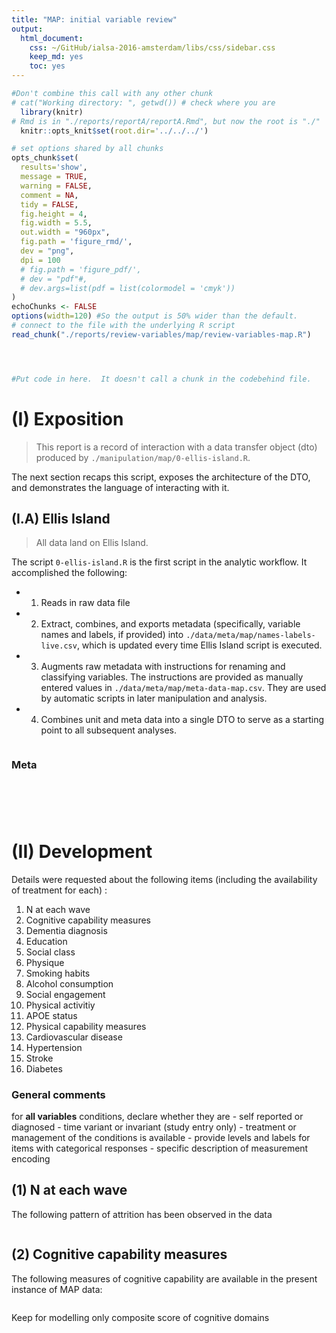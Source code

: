 ```yaml
---
title: "MAP: initial variable review"
output:
  html_document:
    css: ~/GitHub/ialsa-2016-amsterdam/libs/css/sidebar.css
    keep_md: yes
    toc: yes
---
```


<!-- These two chunks should be added in the beginning of every .Rmd that you want to source an .R script -->
<!--  The 1st mandatory chunck  -->
<!--  Set the working directory to the repository's base directory -->
```r
#Don't combine this call with any other chunk 
# cat("Working directory: ", getwd()) # check where you are
  library(knitr)
# Rmd is in "./reports/reportA/reportA.Rmd", but now the root is "./"
  knitr::opts_knit$set(root.dir='../../../') 
```

<!--  The 2nd mandatory chunck  -->
<!-- Set the report-wide options, and point to the external code file. -->
```r
# set options shared by all chunks
opts_chunk$set(
  results='show', 
  message = TRUE,
  warning = FALSE, 
  comment = NA, 
  tidy = FALSE,
  fig.height = 4, 
  fig.width = 5.5, 
  out.width = "960px",
  fig.path = 'figure_rmd/',     
  dev = "png",
  dpi = 100
  # fig.path = 'figure_pdf/',     
  # dev = "pdf"#,
  # dev.args=list(pdf = list(colormodel = 'cmyk'))
)
echoChunks <- FALSE
options(width=120) #So the output is 50% wider than the default.
# connect to the file with the underlying R script  
read_chunk("./reports/review-variables/map/review-variables-map.R") 
```



<!-- Load 'sourced' R files.  Suppress the output when loading packages. --> 
```r
```


<!-- Load the sources.  Suppress the output when loading sources. --> 
```r
```


<!-- Load any Global functions and variables declared in the R file.  Suppress the output. --> 
```r
```

<!-- Declare any global functions specific to a Rmd output.  Suppress the output. --> 
```r
#Put code in here.  It doesn't call a chunk in the codebehind file.
```

# (I) Exposition

> This report is a record of interaction with a data transfer object (dto) produced by `./manipulation/map/0-ellis-island.R`. 

The next section recaps this script, exposes the architecture of the DTO, and demonstrates the language of interacting with it.   

## (I.A) Ellis Island

> All data land on Ellis Island.

The script `0-ellis-island.R` is the first script in the analytic workflow. It accomplished the following: 

- (1) Reads in raw data file
- (2) Extract, combines, and exports metadata (specifically, variable names and labels, if provided) into `./data/meta/map/names-labels-live.csv`, which is updated every time Ellis Island script is executed.   
- (3) Augments raw metadata with instructions for renaming and classifying variables. The instructions are provided as manually entered values in `./data/meta/map/meta-data-map.csv`. They are used by automatic scripts in later manipulation and analysis.  
- (4) Combines unit and meta data into a single DTO to serve as a starting point to all subsequent analyses.   


<!-- Load the datasets.   -->
```r
```

### Meta
```r
```


<!-- Inspect the datasets.   -->
```r
```

<!-- Tweak the datasets.   -->
```r
```



<!-- Basic table view.   -->
```r
```

<!-- Basic graph view.   -->
```r
```

# (II) Development

Details  were requested about the following items (including the availability of treatment for each) :

1. N at each wave
2. Cognitive capability measures
3. Dementia diagnosis
4. Education
5. Social class
6. Physique
7. Smoking  habits
8. Alcohol consumption
9. Social engagement
10. Physical activitiy
11. APOE status
12. Physical capability measures 
13. Cardiovascular disease
14. Hypertension
15. Stroke
16. Diabetes

### General comments

for **all variables** conditions, declare whether they are 
  - self reported or diagnosed 
  - time variant or invariant (study entry only) 
  - treatment or management of the conditions is available
  - provide levels and labels for items with categorical responses 
  - specific description of measurement encoding 

## (1) N at each wave

The following pattern of attrition has been observed in the data
```r
```


## (2) Cognitive capability measures
The following measures of cognitive capability are available in the present instance of MAP data:

```r
```
Keep for modelling only composite score of cognitive domains

```r
```


```r
```


```r
```


